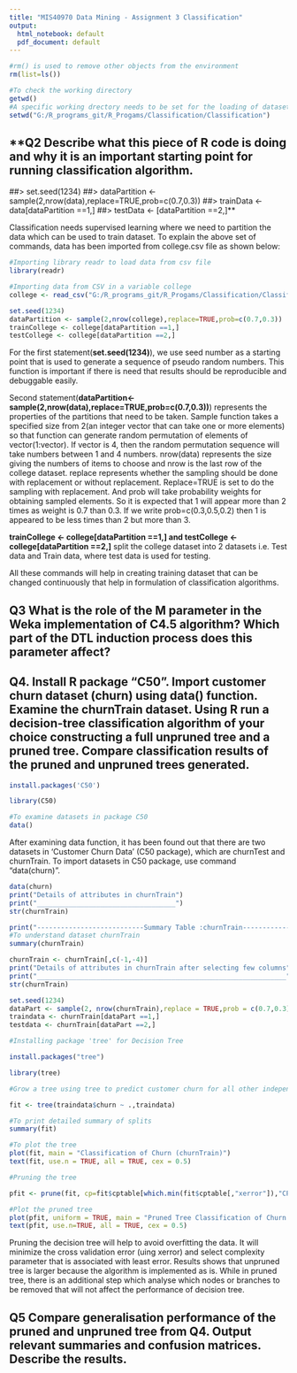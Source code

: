 ```yaml
---
title: "MIS40970 Data Mining - Assignment 3 Classification"
output:
  html_notebook: default
  pdf_document: default
---
```

```r
#rm() is used to remove other objects from the environment
rm(list=ls())

#To check the working directory
getwd()
#A specific working drectory needs to be set for the loading of dataset
setwd("G:/R_programs_git/R_Progams/Classification/Classification")

```
## **Q2 Describe what this piece of R code is doing and why it is an important starting point for running classification algorithm. 
##> set.seed(1234)
##> dataPartition <- sample(2,nrow(data),replace=TRUE,prob=c(0.7,0.3))
##> trainData <- data[dataPartition ==1,]
##> testData <- [dataPartition ==2,]**

Classification needs supervised learning where we need to partition the data which can be used to train dataset. To explain the above set of commands, data has been imported from college.csv file as shown below:
```r
#Importing library readr to load data from csv file
library(readr)

#Importing data from CSV in a variable college
college <- read_csv("G:/R_programs_git/R_Progams/Classification/Classification/college.csv")

set.seed(1234)
dataPartition <- sample(2,nrow(college),replace=TRUE,prob=c(0.7,0.3))
trainCollege <- college[dataPartition ==1,]
testCollege <- college[dataPartition ==2,]
```
For the first statement(**set.seed(1234)**), we use seed number as a starting point that is used to generate a sequence of pseudo random numbers. This function is important if there is need that results should be reproducible and debuggable easily. 

Second statement(**dataPartition<-sample(2,nrow(data),replace=TRUE,prob=c(0.7,0.3))**) represents the properties of the partitions that need to be taken. Sample function takes a specified size from 2(an integer vector that can take one or more elements) so that function can generate random permutation of elements of vector(1:vector). If vector is 4, then the random permutation sequence will take numbers between 1 and 4 numbers. nrow(data) represents the size giving the numbers of items to choose and nrow is the last row of the college dataset. replace represents whether the sampling should be done with replacement or without replacement. Replace=TRUE is set to do the sampling with replacement. And prob will take probability weights for obtaining sampled elements. So it is expected that 1 will appear more than 2 times as weight is 0.7 than 0.3. If we write prob=c(0.3,0.5,0.2) then 1 is appeared to be less times than 2 but more than 3. 

**trainCollege <- college[dataPartition ==1,] and testCollege <- college[dataPartition ==2,]** split the college dataset into 2 datasets i.e. Test data and Train data, where test data is used for testing. 

All these commands will help in creating training dataset that can be changed continuously that help in formulation of classification algorithms. 

## **Q3 What is the role of the M parameter in the Weka implementation of C4.5 algorithm? Which part of the DTL induction process does this parameter affect?**


## **Q4. Install	R	package	"C50".	Import	customer	churn	dataset	(churn)	using	data() function. Examine	the	churnTrain dataset. Using	R	run	a	decision-tree	classification	algorithm	of	your choice	constructing	a	full	unpruned	tree	and	a	pruned	tree.	Compare	classification	results	of the	pruned	and	unpruned	trees generated.**	
```r
install.packages('C50')

library(C50)

#To examine datasets in package C50
data()
```
After examining data function, it has been found out that there are two datasets in 'Customer Churn Data' (C50 package), which are churnTest and churnTrain. To import datasets in C50 package, use command "data(churn)".
```r
data(churn)
print("Details of attributes in churnTrain")
print("___________________________________")
str(churnTrain)

print("---------------------------Summary Table :churnTrain---------------------")
#To understand dataset churnTrain
summary(churnTrain)

churnTrain <- churnTrain[,c(-1,-4)]
print("Details of attributes in churnTrain after selecting few columns")
print("_______________________________________________________________")
str(churnTrain)
```
```r
set.seed(1234)
dataPart <- sample(2, nrow(churnTrain),replace = TRUE,prob = c(0.7,0.3))
traindata <- churnTrain[dataPart ==1,]
testdata <- churnTrain[dataPart ==2,]

#Installing package 'tree' for Decision Tree

install.packages("tree")

library(tree)

```
```r
#Grow a tree using tree to predict customer churn for all other independent variables

fit <- tree(traindata$churn ~ .,traindata)

#To print detailed summary of splits
summary(fit)

#To plot the tree
plot(fit, main = "Classification of Churn (churnTrain)")
text(fit, use.n = TRUE, all = TRUE, cex = 0.5)
```
```r
#Pruning the tree

pfit <- prune(fit, cp=fit$cptable[which.min(fit$cptable[,"xerror"]),"CP"])

#Plot the pruned tree
plot(pfit, uniform = TRUE, main = "Pruned Tree Classification of Churn (churnTrain)")
text(pfit, use.n=TRUE, all = TRUE, cex = 0.5)
```
Pruning the decision tree will help to avoid overfitting the data. It will minimize the cross validation error (uing xerror) and select complexity parameter that is associated with least error. Results shows that unpruned tree is larger because the algorithm is implemented as is. While in pruned tree, there is an additional step which analyse which nodes or branches to be removed that will not affect the performance of decision tree. 

## **Q5 Compare generalisation performance of the pruned and unpruned tree from Q4. Output relevant summaries and confusion matrices. Describe the results.**



